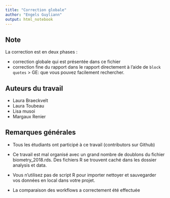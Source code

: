 ```yaml
---
title: "Correction globale"
author: "Engels Guyliann"
output: html_notebook
---
```


## Note

La correction est en deux phases : 

- correction globale qui est présentée dans ce fichier
- correction fine du rapport dans le rapport directement à l'aide de `block quotes` > GE: que vous pouvez facilement rechercher.

## Auteurs du travail 

- Laura Braeckvelt
- Laura Toubeau
- Lisa musoi
- Margaux Renier

## Remarques générales

- Tous les étudiants ont participé à ce travail (contributors sur Github)

- Ce travail est mal organisé  avec un grand nombre de doublons du fichier biometry_2018.rds. Des fichiers R se trouvent caché dans les dossier analysis et data. 

- Vous n'utilisez pas de script R pour importer nettoyer et sauvegarder vos données en local dans votre projet.

- La comparaison des workflows a correctement été effectuée


